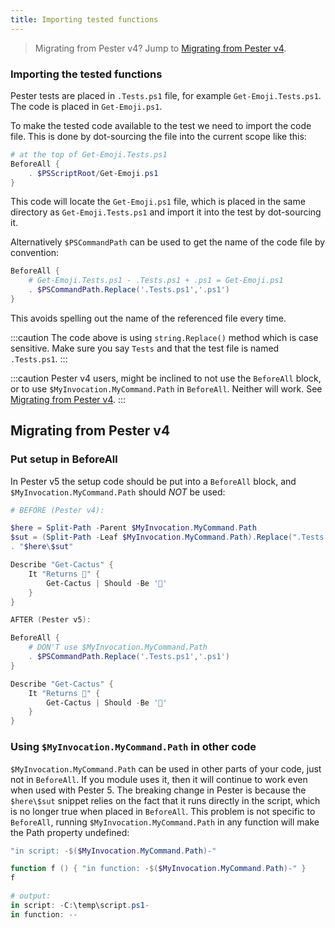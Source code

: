 ```yaml
---
title: Importing tested functions
---
```


> Migrating from Pester v4? Jump to [Migrating from Pester v4](#migrating-from-pester-v4).


### Importing the tested functions 

Pester tests are placed in `.Tests.ps1` file, for example `Get-Emoji.Tests.ps1`. The code is placed in `Get-Emoji.ps1`. 

To make the tested code available to the test we need to import the code file. This is done by dot-sourcing the file into the current scope like this:

```powershell
# at the top of Get-Emoji.Tests.ps1
BeforeAll { 
    . $PSScriptRoot/Get-Emoji.ps1
}
```

This code will locate the `Get-Emoji.ps1` file, which is placed in the same directory as `Get-Emoji.Tests.ps1` and import it into the test by dot-sourcing it. 

Alternatively `$PSCommandPath` can be used to get the name of the code file by convention:

```powershell
BeforeAll {
    # Get-Emoji.Tests.ps1 - .Tests.ps1 + .ps1 = Get-Emoji.ps1
    . $PSCommandPath.Replace('.Tests.ps1','.ps1')
}
```

This avoids spelling out the name of the referenced file every time.

:::caution
The code above is using `string.Replace()` method which is case sensitive. Make sure you say `Tests` and that the test file is named `.Tests.ps1`.
:::

:::caution
Pester v4 users, might be inclined to not use the `BeforeAll` block, or to use `$MyInvocation.MyCommand.Path` in `BeforeAll`. Neither will work. See [Migrating from Pester v4](#migrating-from-pester-v4).
:::


## Migrating from Pester v4
### Put setup in BeforeAll

In Pester v5 the setup code should be put into a `BeforeAll` block, and `$MyInvocation.MyCommand.Path` should *NOT* be used:

```PowerShell
# BEFORE (Pester v4):

$here = Split-Path -Parent $MyInvocation.MyCommand.Path
$sut = (Split-Path -Leaf $MyInvocation.MyCommand.Path).Replace(".Tests.", ".")
. "$here\$sut"

Describe "Get-Cactus" {
    It "Returns 🌵" {
        Get-Cactus | Should -Be '🌵'
    }
}
```

```powershell
AFTER (Pester v5): 

BeforeAll {
    # DON'T use $MyInvocation.MyCommand.Path
    . $PSCommandPath.Replace('.Tests.ps1','.ps1')
}

Describe "Get-Cactus" {
    It "Returns 🌵" {
        Get-Cactus | Should -Be '🌵'
    }
}
```

### Using `$MyInvocation.MyCommand.Path` in other code 

`$MyInvocation.MyCommand.Path` can be used in other parts of your code, just not in `BeforeAll`. If you module uses it, then it will continue to work even when used with Pester 5. The breaking change in Pester is because the `$here\$sut` snippet relies on the fact that it runs directly in the script, which is no longer true when placed in `BeforeAll`. This problem is not specific to `BeforeAll`, running `$MyInvocation.MyCommand.Path` in any function will make the Path property undefined:

```powershell
"in script: -$($MyInvocation.MyCommand.Path)-"

function f () { "in function: -$($MyInvocation.MyCommand.Path)-" }
f

# output: 
in script: -C:\temp\script.ps1-
in function: --
```
